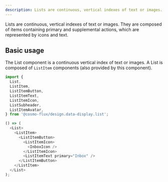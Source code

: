 ```yaml
---
description: Lists are continuous, vertical indexes of text or images.
---
```


Lists are continuous, vertical indexes of text or images. They are composed of items containing primary and supplemental actions, which are represented by icons and text.

## Basic usage

The List component is a continuous vertical index of text or images.
A List is composed of `ListItem` components (also provided by this component).

```js
import {
  List,
  ListItem,
  ListItemButton,
  ListItemText,
  ListItemIcon,
  ListSubheader,
  ListItemAvatar,
} from '@cosmo-flux/design.data-display.list';

() => (
  <List>
    <ListItem>
      <ListItemButton>
        <ListItemIcon>
          <InboxIcon />
        </ListItemIcon>
        <ListItemText primary="Inbox" />
      </ListItemButton>
    </ListItem>
  </List>
);
```
